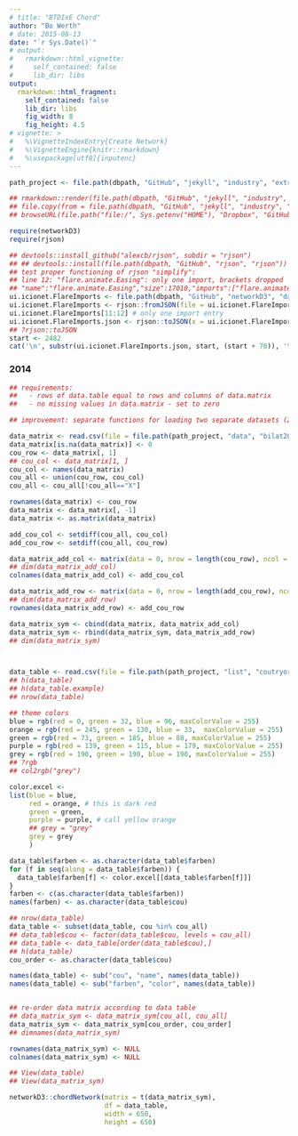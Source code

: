 ```yaml
---
# title: "BTDIxE Chord"
author: "Bo Werth"
# date: 2015-08-13
date: "`r Sys.Date()`"
# output:
#   rmarkdown::html_vignette:
#     self_contained: false
#     lib_dir: libs
output:
  rmarkdown::html_fragment:
    self_contained: false
    lib_dir: libs
    fig_width: 8
    fig_height: 4.5
# vignette: >
#   %\VignetteIndexEntry{Create Network}
#   %\VignetteEngine{knitr::rmarkdown}
#   %\usepackage[utf8]{inputenc}
---
```


<!-- # BTDIxE Chord -->

```r

path_project <- file.path(dbpath, "GitHub", "jekyll", "industry", "extras", "btdixe_score_15")

## rmarkdown::render(file.path(dbpath, "GitHub", "jekyll", "industry", "extras", "btdixe_score_15", "networkD3_btdixe.Rmd"))
## file.copy(from = file.path(dbpath, "GitHub", "jekyll", "industry", "extras", "btdixe_score_15", "networkD3_btdixe.html"), to = file.path(dbpath, "GitHub", "jekyll", "industry", "_includes", "rmarkdown_fragment", "networkD3_btdixe.html"), overwrite=TRUE)
## browseURL(file.path("file:/", Sys.getenv("HOME"), "Dropbox", "GitHub", "networkD3", "vignettes", "createNetwork.html"))

```

<!-- ## Examples -->

```r

require(networkD3)
require(rjson)

```

```r

## devtools::install_github("alexcb/rjson", subdir = "rjson")
## ## devtools::install(file.path(dbpath, "GitHub", "rjson", "rjson"))
## test proper functioning of rjson "simplify":
## line 12: "flare.animate.Easing": only one import, brackets dropped
## "name":"flare.animate.Easing","size":17010,"imports":["flare.animate.Transition
ui.icionet.FlareImports <- file.path(dbpath, "GitHub", "networkD3", "data", "readme-flare-imports.json")
ui.icionet.FlareImports <- rjson::fromJSON(file = ui.icionet.FlareImports, simplify = FALSE)
ui.icionet.FlareImports[11:12] # only one import entry
ui.icionet.FlareImports.json <- rjson::toJSON(x = ui.icionet.FlareImports)
## ?rjson::toJSON
start <- 2482
cat('\n', substr(ui.icionet.FlareImports.json, start, (start + 78)), '\n\n')

```

### 2014

```r

## requirements:
##   - rows of data.table equal to rows and columns of data.matrix
##   - no missing values in data.matrix - set to zero

## improvement: separate functions for loading two separate datasets (2000, 2014)

data_matrix <- read.csv(file = file.path(path_project, "data", "bilat2014.csv"), header = TRUE, stringsAsFactors = FALSE)
data_matrix[is.na(data_matrix)] <- 0
cou_row <- data_matrix[, 1]
## cou_col <- data_matrix[1, ]
cou_col <- names(data_matrix)
cou_all <- union(cou_row, cou_col)
cou_all <- cou_all[!cou_all=="X"]

rownames(data_matrix) <- cou_row
data_matrix <- data_matrix[, -1]
data_matrix <- as.matrix(data_matrix)

add_cou_col <- setdiff(cou_all, cou_col)
add_cou_row <- setdiff(cou_all, cou_row)

data_matrix_add_col <- matrix(data = 0, nrow = length(cou_row), ncol = length(add_cou_col))
## dim(data_matrix_add_col)
colnames(data_matrix_add_col) <- add_cou_col

data_matrix_add_row <- matrix(data = 0, nrow = length(add_cou_row), ncol = length(cou_all))
## dim(data_matrix_add_row)
rownames(data_matrix_add_row) <- add_cou_row

data_matrix_sym <- cbind(data_matrix, data_matrix_add_col)
data_matrix_sym <- rbind(data_matrix_sym, data_matrix_add_row)
## dim(data_matrix_sym)



data_table <- read.csv(file = file.path(path_project, "list", "coutryorderchordchart.csv"))
## h(data_table)
## h(data_table.example)
## nrow(data_table)

## theme colors
blue = rgb(red = 0, green = 32, blue = 96, maxColorValue = 255)
orange = rgb(red = 245, green = 130, blue = 33,  maxColorValue = 255)
green = rgb(red = 73, green = 185, blue = 88, maxColorValue = 255)
purple = rgb(red = 139, green = 115, blue = 179, maxColorValue = 255)
grey = rgb(red = 190, green = 190, blue = 190, maxColorValue = 255)
## ?rgb
## col2rgb("grey")

color.excel <-
list(blue = blue,
     red = orange, # this is dark red
     green = green,
     purple = purple, # call yellow orange
     ## grey = "grey"
     grey = grey
     )

data_table$farben <- as.character(data_table$farben)
for (f in seq(along = data_table$farben)) {
  data_table$farben[f] <- color.excel[[data_table$farben[f]]]
}
farben <- c(as.character(data_table$farben))
names(farben) <- as.character(data_table$cou)

## nrow(data_table)
data_table <- subset(data_table, cou %in% cou_all)
## data_table$cou <- factor(data_table$cou, levels = cou_all)
## data_table <- data_table[order(data_table$cou),]
## h(data_table)
cou_order <- as.character(data_table$cou)

names(data_table) <- sub("cou", "name", names(data_table))
names(data_table) <- sub("farben", "color", names(data_table))


## re-order data matrix according to data table
## data_matrix_sym <- data_matrix_sym[cou_all, cou_all]
data_matrix_sym <- data_matrix_sym[cou_order, cou_order]
## dimnames(data_matrix_sym)

rownames(data_matrix_sym) <- NULL
colnames(data_matrix_sym) <- NULL

## View(data_table)
## View(data_matrix_sym)

networkD3::chordNetwork(matrix = t(data_matrix_sym),
                        df = data_table,
                        width = 650,
                        height = 650)

```
